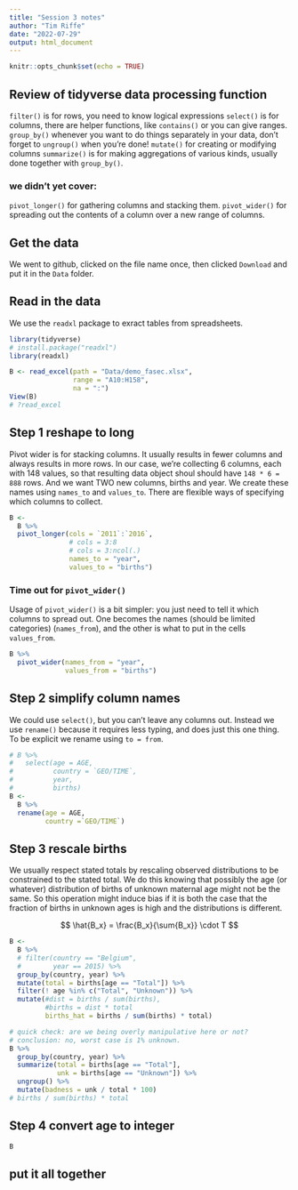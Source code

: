 ```yaml
---
title: "Session 3 notes"
author: "Tim Riffe"
date: "2022-07-29"
output: html_document
---
```


```r
knitr::opts_chunk$set(echo = TRUE)
```

## Review of tidyverse data processing function

`filter()` is for rows, you need to know logical expressions
`select()` is for columns, there are helper functions, like `contains()` or you can give ranges.
`group_by()` whenever you want to do things separately in your data, don't forget to `ungroup()` when you're done!
`mutate()` for creating or modifying columns
`summarize()` is for making aggregations of various kinds, usually done together with `group_by()`.

### we didn't yet cover:
`pivot_longer()` for gathering columns and stacking them.
`pivot_wider()` for spreading out the contents of a column over a new range of columns.

## Get the data

We went to github, clicked on the file name once, then clicked `Download` and put it in the `Data` folder.

## Read in the data

We use the `readxl` package to exract tables from spreadsheets.
```r
library(tidyverse)
# install.package("readxl")
library(readxl)
```

```r
B <- read_excel(path = "Data/demo_fasec.xlsx",
                range = "A10:H158",
                na = ":")
View(B)
# ?read_excel
```

## Step 1 reshape to long

Pivot wider is for stacking columns. It usually results in fewer columns and always results in more rows. In our case, we're collecting 6 columns, each with 148 values, so that resulting data object shoul should have `148 * 6 = 888` rows. And we want TWO new columns, births and year. We create these names using `names_to` and `values_to`. There are flexible ways of specifying which columns to collect.

```r
B <-
  B %>% 
  pivot_longer(cols = `2011`:`2016`,
               # cols = 3:8
               # cols = 3:ncol(.)
               names_to = "year",
               values_to = "births")
```

### Time out for `pivot_wider()`

Usage of `pivot_wider()` is a bit simpler: you just need to tell it which columns to spread out. One becomes the names (should be limited categories) (`names_from`), and the other is what to put in the cells `values_from`.
```r
B %>% 
  pivot_wider(names_from = "year",
              values_from = "births")
```

## Step 2 simplify column names

We could use `select()`, but you can't leave any columns out.
Instead we use `rename()` because it requires less typing, and does just this one thing. To be explicit we rename using `to = from`.
```r
# B %>% 
#   select(age = AGE,
#          country = `GEO/TIME`,
#          year,
#          births)
B <-
  B %>% 
  rename(age = AGE,
         country =`GEO/TIME`)
```

## Step 3 rescale births

We usually respect stated totals by rescaling observed distributions to be constrained to the stated total. We do this knowing that possibly the age (or whatever) distribution of births of unknown maternal age might not be the same. So this operation might induce bias if it is both the case that the fraction of births in unknown ages is high and the distributions is different.

$$  \hat{B_x} = \frac{B_x}{\sum{B_x}} \cdot T $$

```r
B <- 
  B %>% 
  # filter(country == "Belgium",
  #        year == 2015) %>% 
  group_by(country, year) %>% 
  mutate(total = births[age == "Total"]) %>% 
  filter(! age %in% c("Total", "Unknown")) %>% 
  mutate(#dist = births / sum(births),
         #births = dist * total
         births_hat = births / sum(births) * total)

# quick check: are we being overly manipulative here or not?
# conclusion: no, worst case is 1% unknown.
B %>% 
  group_by(country, year) %>% 
  summarize(total = births[age == "Total"],
            unk = births[age == "Unknown"]) %>% 
  ungroup() %>% 
  mutate(badness = unk / total * 100)
# births / sum(births) * total
```

## Step 4 convert age to integer


```r
B
```

## put it all together











